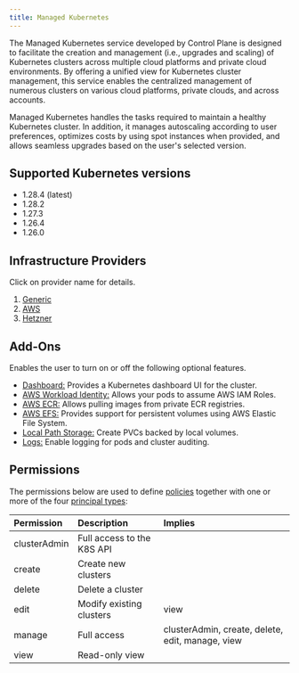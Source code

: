 ```yaml
---
title: Managed Kubernetes
---
```


The Managed Kubernetes service developed by Control Plane is designed to facilitate the creation and management (i.e., upgrades and scaling) of Kubernetes clusters across multiple cloud platforms and private cloud environments. By offering a unified view for Kubernetes cluster management, this service enables the centralized management of numerous clusters on various cloud platforms, private clouds, and across accounts.

Managed Kubernetes handles the tasks required to maintain a healthy Kubernetes cluster. In addition, it manages autoscaling according to user preferences, optimizes costs by using spot instances when provided, and allows seamless upgrades based on the user's selected version.

## Supported Kubernetes versions

- 1.28.4 (latest)
- 1.28.2
- 1.27.3
- 1.26.4
- 1.26.0

## Infrastructure Providers

Click on provider name for details.

1. [Generic](/mk8s/generic)
2. [AWS](/mk8s/aws)
3. [Hetzner](/mk8s/hetzner)

## Add-Ons

Enables the user to turn on or off the following optional features.

- [Dashboard:](/mk8s/add-ons/dashboard) Provides a Kubernetes dashboard UI for the cluster.
- [AWS Workload Identity:](/mk8s/add-ons/aws_workload_identity) Allows your pods to assume AWS IAM Roles.
- [AWS ECR:](/mk8s/add-ons/aws_ecr) Allows pulling images from private ECR registries.
- [AWS EFS:](/mk8s/add-ons/aws_efs) Provides support for persistent volumes using AWS Elastic File System.
- [Local Path Storage:](/mk8s/add-ons/local_path_storage) Create PVCs backed by local volumes.
- [Logs:](/mk8s/add-ons/logs) Enable logging for pods and cluster auditing.

## Permissions

The permissions below are used to define [policies](/reference/policy) together with one or more of the four
[principal types](/concepts/principal_types):

| Permission   | Description                 | Implies                                          |
| :----------- | :-------------------------- | :----------------------------------------------- |
| clusterAdmin | Full access to the K8S API  |                                                  |
| create       | Create new clusters         |                                                  |
| delete       | Delete a cluster            |                                                  |
| edit         | Modify existing clusters    | view                                             |
| manage       | Full access                 | clusterAdmin, create, delete, edit, manage, view |
| view         | Read-only view              |                                                  |